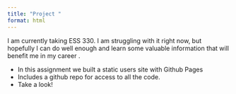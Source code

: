 ```yaml
---
title: "Project "
format: html
---
```


I am currently taking ESS 330. I am struggling with it right now, but hopefully I can do well enough and learn some valuable information that will benefit me in my career .

-   In this assignment we built a static users site with Github Pages
-   Includes a github repo for access to all the code.
-   Take a look!
